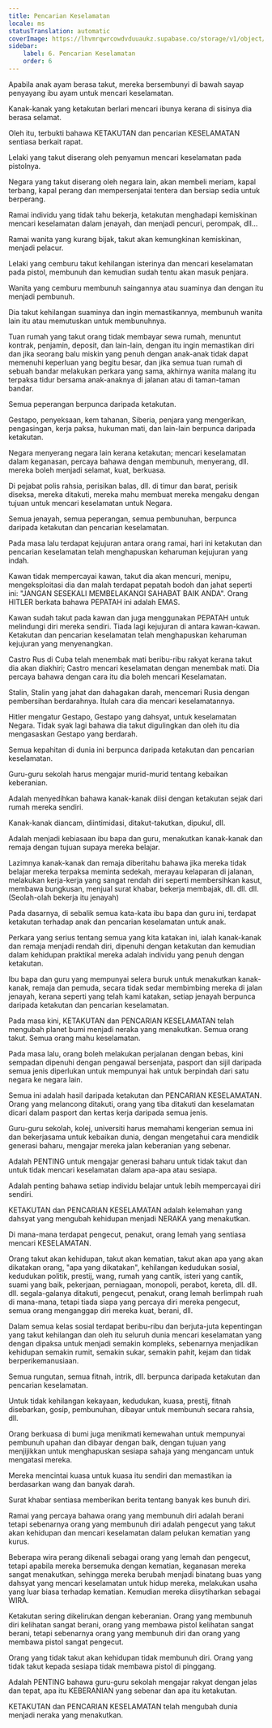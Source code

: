 ```yaml
---
title: Pencarian Keselamatan
locale: ms
statusTranslation: automatic
coverImage: https://lhvmrqwrcowdvduuaukz.supabase.co/storage/v1/object/public/strapi-uploads/small_cover-educacion-fundamental.webp-2d51a7828a2b1309555be27f7e2a61a0.webp
sidebar:
    label: 6. Pencarian Keselamatan
    order: 6
---
```

Apabila anak ayam berasa takut, mereka bersembunyi di bawah sayap penyayang ibu ayam untuk mencari keselamatan.

Kanak-kanak yang ketakutan berlari mencari ibunya kerana di sisinya dia berasa selamat.

Oleh itu, terbukti bahawa KETAKUTAN dan pencarian KESELAMATAN sentiasa berkait rapat.

Lelaki yang takut diserang oleh penyamun mencari keselamatan pada pistolnya.

Negara yang takut diserang oleh negara lain, akan membeli meriam, kapal terbang, kapal perang dan mempersenjatai tentera dan bersiap sedia untuk berperang.

Ramai individu yang tidak tahu bekerja, ketakutan menghadapi kemiskinan mencari keselamatan dalam jenayah, dan menjadi pencuri, perompak, dll...

Ramai wanita yang kurang bijak, takut akan kemungkinan kemiskinan, menjadi pelacur.

Lelaki yang cemburu takut kehilangan isterinya dan mencari keselamatan pada pistol, membunuh dan kemudian sudah tentu akan masuk penjara.

Wanita yang cemburu membunuh saingannya atau suaminya dan dengan itu menjadi pembunuh.

Dia takut kehilangan suaminya dan ingin memastikannya, membunuh wanita lain itu atau memutuskan untuk membunuhnya.

Tuan rumah yang takut orang tidak membayar sewa rumah, menuntut kontrak, penjamin, deposit, dan lain-lain, dengan itu ingin memastikan diri dan jika seorang balu miskin yang penuh dengan anak-anak tidak dapat memenuhi keperluan yang begitu besar, dan jika semua tuan rumah di sebuah bandar melakukan perkara yang sama, akhirnya wanita malang itu terpaksa tidur bersama anak-anaknya di jalanan atau di taman-taman bandar.

Semua peperangan berpunca daripada ketakutan.

Gestapo, penyeksaan, kem tahanan, Siberia, penjara yang mengerikan, pengasingan, kerja paksa, hukuman mati, dan lain-lain berpunca daripada ketakutan.

Negara menyerang negara lain kerana ketakutan; mencari keselamatan dalam keganasan, percaya bahawa dengan membunuh, menyerang, dll. mereka boleh menjadi selamat, kuat, berkuasa.

Di pejabat polis rahsia, perisikan balas, dll. di timur dan barat, perisik diseksa, mereka ditakuti, mereka mahu membuat mereka mengaku dengan tujuan untuk mencari keselamatan untuk Negara.

Semua jenayah, semua peperangan, semua pembunuhan, berpunca daripada ketakutan dan pencarian keselamatan.

Pada masa lalu terdapat kejujuran antara orang ramai, hari ini ketakutan dan pencarian keselamatan telah menghapuskan keharuman kejujuran yang indah.

Kawan tidak mempercayai kawan, takut dia akan mencuri, menipu, mengeksploitasi dia dan malah terdapat pepatah bodoh dan jahat seperti ini: "JANGAN SESEKALI MEMBELAKANGI SAHABAT BAIK ANDA". Orang HITLER berkata bahawa PEPATAH ini adalah EMAS.

Kawan sudah takut pada kawan dan juga menggunakan PEPATAH untuk melindungi diri mereka sendiri. Tiada lagi kejujuran di antara kawan-kawan. Ketakutan dan pencarian keselamatan telah menghapuskan keharuman kejujuran yang menyenangkan.

Castro Rus di Cuba telah menembak mati beribu-ribu rakyat kerana takut dia akan diakhiri; Castro mencari keselamatan dengan menembak mati. Dia percaya bahawa dengan cara itu dia boleh mencari Keselamatan.

Stalin, Stalin yang jahat dan dahagakan darah, mencemari Rusia dengan pembersihan berdarahnya. Itulah cara dia mencari keselamatannya.

Hitler mengatur Gestapo, Gestapo yang dahsyat, untuk keselamatan Negara. Tidak syak lagi bahawa dia takut digulingkan dan oleh itu dia mengasaskan Gestapo yang berdarah.

Semua kepahitan di dunia ini berpunca daripada ketakutan dan pencarian keselamatan.

Guru-guru sekolah harus mengajar murid-murid tentang kebaikan keberanian.

Adalah menyedihkan bahawa kanak-kanak diisi dengan ketakutan sejak dari rumah mereka sendiri.

Kanak-kanak diancam, diintimidasi, ditakut-takutkan, dipukul, dll.

Adalah menjadi kebiasaan ibu bapa dan guru, menakutkan kanak-kanak dan remaja dengan tujuan supaya mereka belajar.

Lazimnya kanak-kanak dan remaja diberitahu bahawa jika mereka tidak belajar mereka terpaksa meminta sedekah, merayau kelaparan di jalanan, melakukan kerja-kerja yang sangat rendah diri seperti membersihkan kasut, membawa bungkusan, menjual surat khabar, bekerja membajak, dll. dll. dll. (Seolah-olah bekerja itu jenayah)

Pada dasarnya, di sebalik semua kata-kata ibu bapa dan guru ini, terdapat ketakutan terhadap anak dan pencarian keselamatan untuk anak.

Perkara yang serius tentang semua yang kita katakan ini, ialah kanak-kanak dan remaja menjadi rendah diri, dipenuhi dengan ketakutan dan kemudian dalam kehidupan praktikal mereka adalah individu yang penuh dengan ketakutan.

Ibu bapa dan guru yang mempunyai selera buruk untuk menakutkan kanak-kanak, remaja dan pemuda, secara tidak sedar membimbing mereka di jalan jenayah, kerana seperti yang telah kami katakan, setiap jenayah berpunca daripada ketakutan dan pencarian keselamatan.

Pada masa kini, KETAKUTAN dan PENCARIAN KESELAMATAN telah mengubah planet bumi menjadi neraka yang menakutkan. Semua orang takut. Semua orang mahu keselamatan.

Pada masa lalu, orang boleh melakukan perjalanan dengan bebas, kini sempadan dipenuhi dengan pengawal bersenjata, pasport dan sijil daripada semua jenis diperlukan untuk mempunyai hak untuk berpindah dari satu negara ke negara lain.

Semua ini adalah hasil daripada ketakutan dan PENCARIAN KESELAMATAN. Orang yang melancong ditakuti, orang yang tiba ditakuti dan keselamatan dicari dalam pasport dan kertas kerja daripada semua jenis.

Guru-guru sekolah, kolej, universiti harus memahami kengerian semua ini dan bekerjasama untuk kebaikan dunia, dengan mengetahui cara mendidik generasi baharu, mengajar mereka jalan keberanian yang sebenar.

Adalah PENTING untuk mengajar generasi baharu untuk tidak takut dan untuk tidak mencari keselamatan dalam apa-apa atau sesiapa.

Adalah penting bahawa setiap individu belajar untuk lebih mempercayai diri sendiri.

KETAKUTAN dan PENCARIAN KESELAMATAN adalah kelemahan yang dahsyat yang mengubah kehidupan menjadi NERAKA yang menakutkan.

Di mana-mana terdapat pengecut, penakut, orang lemah yang sentiasa mencari KESELAMATAN.

Orang takut akan kehidupan, takut akan kematian, takut akan apa yang akan dikatakan orang, "apa yang dikatakan", kehilangan kedudukan sosial, kedudukan politik, prestij, wang, rumah yang cantik, isteri yang cantik, suami yang baik, pekerjaan, perniagaan, monopoli, perabot, kereta, dll. dll. dll. segala-galanya ditakuti, pengecut, penakut, orang lemah berlimpah ruah di mana-mana, tetapi tiada siapa yang percaya diri mereka pengecut, semua orang menganggap diri mereka kuat, berani, dll.

Dalam semua kelas sosial terdapat beribu-ribu dan berjuta-juta kepentingan yang takut kehilangan dan oleh itu seluruh dunia mencari keselamatan yang dengan dipaksa untuk menjadi semakin kompleks, sebenarnya menjadikan kehidupan semakin rumit, semakin sukar, semakin pahit, kejam dan tidak berperikemanusiaan.

Semua rungutan, semua fitnah, intrik, dll. berpunca daripada ketakutan dan pencarian keselamatan.

Untuk tidak kehilangan kekayaan, kedudukan, kuasa, prestij, fitnah disebarkan, gosip, pembunuhan, dibayar untuk membunuh secara rahsia, dll.

Orang berkuasa di bumi juga menikmati kemewahan untuk mempunyai pembunuh upahan dan dibayar dengan baik, dengan tujuan yang menjijikkan untuk menghapuskan sesiapa sahaja yang mengancam untuk mengatasi mereka.

Mereka mencintai kuasa untuk kuasa itu sendiri dan memastikan ia berdasarkan wang dan banyak darah.

Surat khabar sentiasa memberikan berita tentang banyak kes bunuh diri.

Ramai yang percaya bahawa orang yang membunuh diri adalah berani tetapi sebenarnya orang yang membunuh diri adalah pengecut yang takut akan kehidupan dan mencari keselamatan dalam pelukan kematian yang kurus.

Beberapa wira perang dikenali sebagai orang yang lemah dan pengecut, tetapi apabila mereka bersemuka dengan kematian, keganasan mereka sangat menakutkan, sehingga mereka berubah menjadi binatang buas yang dahsyat yang mencari keselamatan untuk hidup mereka, melakukan usaha yang luar biasa terhadap kematian. Kemudian mereka diisytiharkan sebagai WIRA.

Ketakutan sering dikelirukan dengan keberanian. Orang yang membunuh diri kelihatan sangat berani, orang yang membawa pistol kelihatan sangat berani, tetapi sebenarnya orang yang membunuh diri dan orang yang membawa pistol sangat pengecut.

Orang yang tidak takut akan kehidupan tidak membunuh diri. Orang yang tidak takut kepada sesiapa tidak membawa pistol di pinggang.

Adalah PENTING bahawa guru-guru sekolah mengajar rakyat dengan jelas dan tepat, apa itu KEBERANIAN yang sebenar dan apa itu ketakutan.

KETAKUTAN dan PENCARIAN KESELAMATAN telah mengubah dunia menjadi neraka yang menakutkan.

